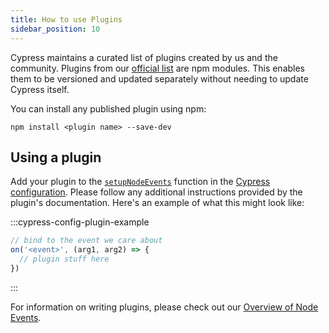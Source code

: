 ```yaml
---
title: How to use Plugins
sidebar_position: 10
---
```


Cypress maintains a curated list of plugins created by us and the community.
Plugins from our [official list](/app/plugins/plugins-list) are npm modules. This enables them to
be versioned and updated separately without needing to update Cypress itself.

You can install any published plugin using npm:

```shell
npm install <plugin name> --save-dev
```

## Using a plugin

Add your plugin to the
[`setupNodeEvents`](/app/references/configuration#setupNodeEvents)
function in the [Cypress configuration](/app/references/configuration). Please follow any additional instructions provided by the plugin's documentation.
Here's an example of what this might look like:

:::cypress-config-plugin-example

```ts
// bind to the event we care about
on('<event>', (arg1, arg2) => {
  // plugin stuff here
})
```

:::

For information on writing plugins, please check out our
[Overview of Node Events](/api/node-events/overview).
